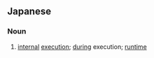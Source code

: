 ==Japanese==
{{ja-kanjitab|実|行|中}}

===Noun===
{{ja-noun|じっこうちゅう}}
# [[internal]] [[execution]]; [[during]] execution; [[runtime]]